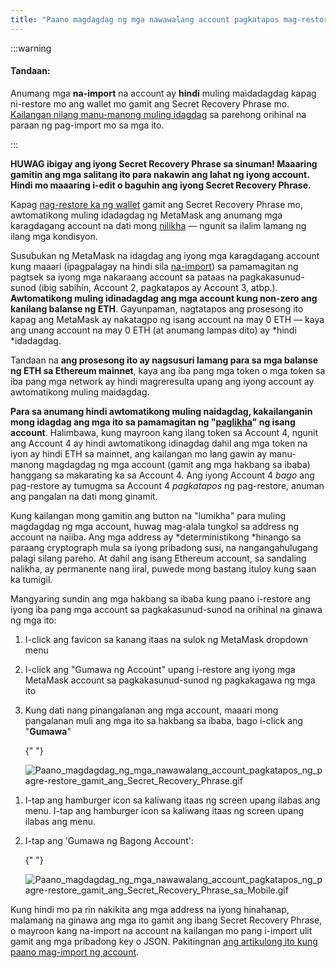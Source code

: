 ```yaml
---
title: "Paano magdagdag ng mga nawawalang account pagkatapos mag-restore gamit ang Secret Recovery Phrase"
---
```



:::warning

#### Tandaan:

Anumang mga **na-import** na account ay **hindi** muling maidadagdag kapag ni-restore mo ang wallet mo gamit ang Secret Recovery Phrase mo. [Kailangan nilang manu-manong muling idagdag](/managing-my-wallet/accounts-and-addresses/how-to-import-an-account) sa parehong orihinal na paraan ng pag-import mo sa mga ito.

:::

**HUWAG ibigay ang iyong Secret Recovery Phrase sa sinuman! Maaaring gamitin ang mga salitang ito para nakawin ang lahat ng iyong account. Hindi mo maaaring i-edit o baguhin ang iyong Secret Recovery Phrase.**

Kapag [nag-restore ka ng wallet](/managing-my-wallet/resetting-deleting-and-restoring/how-to-restore-your-metamask-wallet-from-secret-recovery-phrase) gamit ang Secret Recovery Phrase mo, awtomatikong muling idadagdag ng MetaMask ang anumang mga karagdagang account na dati mong [nilikha](/managing-my-wallet/accounts-and-addresses/how-to-add-accounts-in-your-wallet) — ngunit sa ilalim lamang ng ilang mga kondisyon.

Susubukan ng MetaMask na idagdag ang iyong mga karagdagang account kung maaari (ipagpalagay na hindi sila [na-import](/managing-my-wallet/accounts-and-addresses/what-are-imported-accounts-)) sa pamamagitan ng pagtsek sa iyong mga nakaraang account sa pataas na pagkakasunud-sunod (ibig sabihin, Account 2, pagkatapos ay Account 3, atbp.). **Awtomatikong muling idinadagdag ang mga account kung non-zero ang kanilang balanse ng ETH**. Gayunpaman, nagtatapos ang prosesong ito kapag ang MetaMask ay nakatagpo ng isang account na may 0 ETH — kaya ang unang account na may 0 ETH (at anumang lampas dito) ay *hindi *idadagdag.

Tandaan na **ang prosesong ito ay nagsusuri lamang para sa mga balanse ng ETH sa Ethereum mainnet**, kaya ang iba pang mga token o mga token sa iba pang mga network ay hindi magreresulta upang ang iyong account ay awtomatikong muling maidagdag.

**Para sa anumang hindi awtomatikong muling naidagdag, kakailanganin mong idagdag ang mga ito sa pamamagitan ng "[paglikha](/managing-my-wallet/accounts-and-addresses/how-to-add-accounts-in-your-wallet)" ng isang account**. Halimbawa, kung mayroon kang ilang token sa Account 4, ngunit ang Account 4 ay hindi awtomatikong idinagdag dahil ang mga token na iyon ay hindi ETH sa mainnet, ang kailangan mo lang gawin ay manu-manong magdagdag ng mga account (gamit ang mga hakbang sa ibaba) hanggang sa makarating ka sa Account 4. Ang iyong Account 4 _bago_ ang pag-restore ay tumugma sa Account 4 _pagkatapos_ ng pag-restore, anuman ang pangalan na dati mong ginamit.

Kung kailangan mong gamitin ang button na "lumikha" para muling magdagdag ng mga account, huwag mag-alala tungkol sa address ng account na naiiba. Ang mga address ay *deterministikong *hinango sa paraang cryptograph mula sa iyong pribadong susi, na nangangahulugang palagi silang pareho. At dahil ang isang Ethereum account, sa sandaling nalikha, ay permanente nang iiral, puwede mong bastang ituloy kung saan ka tumigil.

Mangyaring sundin ang mga hakbang sa ibaba kung paano i-restore ang iyong iba pang mga account sa pagkakasunud-sunod na orihinal na ginawa ng mga ito:

<Tabs>

<TabItem value="Extension" label="Extension">

1. I-click ang favicon sa kanang itaas na sulok ng MetaMask dropdown menu

2. I-click ang "Gumawa ng Account" upang i-restore ang iyong mga MetaMask account sa pagkakasunud-sunod ng pagkakagawa ng mga ito

3. Kung dati nang pinangalanan ang mga account, maaari mong pangalanan muli ang mga ito sa hakbang sa ibaba, bago i-click ang "**Gumawa**"

   {" "}

   <div class="center-container">
     <div class="img-medium">
       <img
         src={
           require("../../../../../../img/i18n/legacy/How_to_add_missing_accounts_after_restoring_with_Secret_Recovery_Phrase.gif")
             .default
         }
         alt="Paano_magdagdag_ng_mga_nawawalang_account_pagkatapos_ng_pagre-restore_gamit_ang_Secret_Recovery_Phrase.gif"
       />
     </div>
   </div>

</TabItem>

<TabItem value="Mobile" label="Mobile">

1. I-tap ang hamburger icon sa kaliwang itaas ng screen upang ilabas ang menu. I-tap ang hamburger icon sa kaliwang itaas ng screen upang ilabas ang menu.

2. I-tap ang 'Gumawa ng Bagong Account':

   {" "}

   <div class="center-container">
     <div class="img-medium">
       <img
         src={
           require("../../../../../../img/i18n/legacy/How_to_add_missing_accounts_after_restoring_with_Secret_Recovery_Phrase_Mobile.gif")
             .default
         }
         alt="Paano_magdagdag_ng_mga_nawawalang_account_pagkatapos_ng_pagre-restore_gamit_ang_Secret_Recovery_Phrase_sa_Mobile.gif"
       />
     </div>
   </div>

</TabItem>

</Tabs>

Kung hindi mo pa rin nakikita ang mga address na iyong hinahanap, malamang na ginawa ang mga ito gamit ang ibang Secret Recovery Phrase, o mayroon kang na-import na account na kailangan mo pang i-import ulit gamit ang mga pribadong key o JSON. Pakitingnan [ang artikulong ito kung paano mag-import ng account](/managing-my-wallet/accounts-and-addresses/how-to-import-an-account).
